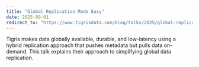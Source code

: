 ```yaml
---
title: "Global Replication Made Easy"
date: 2025-09-01
redirect_to: "https://www.tigrisdata.com/blog/talks/2025/global-replication/"
---
```


Tigris makes data globally available, durable, and low-latency using a hybrid replication approach that pushes metadata but pulls data on-demand. This talk explains their approach to simplifying global data replication.
